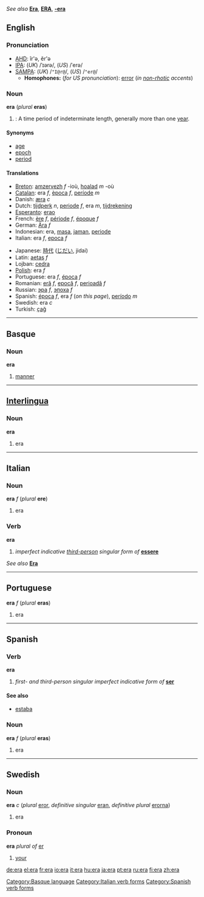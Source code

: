 ''See also'' '''[[Era]]''', '''[[ERA]]''', '''[[-era]]'''

==English==
===Pronunciation===
*[[AHD]]: îr'ə, ĕr'ə
*[[IPA]]: (''UK'') /ˈɪərə/, (''US'') /ˈerə/
*[[SAMPA]]: (''UK'') /<tt>"I@r@</tt>/, (''US'') /<tt>"er@</tt>/
**'''Homophones:''' (''for US pronunciation''): [[error]] (''in [[non-rhotic]] accents'')

===Noun===
'''era''' (''plural'' '''eras''')
#{{time}}: A time period of indeterminate length, generally more than one [[year]].

====Synonyms====
*[[age]]
*[[epoch]]
*[[period]]

====Translations====
{{top}}
*[[Breton]]: [[amzervezh]] ''f'' -ioù, [[hoalad]] ''m'' -où
*[[Catalan]]: era ''f'', [[època]] ''f'', [[període]] ''m''
*Danish: [[æra]] ''c''
*Dutch: [[tijdperk]] ''n'', [[periode]] ''f'', era ''m'', [[tijdrekening]]
*[[Esperanto]]: [[erao]]
*French: [[ère]] ''f'', [[période]] ''f'', [[époque]] ''f''
*German: [[Ära]] ''f''
*Indonesian: era, [[masa]], [[jaman]], [[periode]]
*Italian: era ''f'', [[epoca]] ''f''
{{mid}}
*Japanese: [[時代]] ([[じだい]], jidai)
*Latin: [[aetas]] ''f''
*Lojban: [[cedra]]
*[[Polish]]: era ''f''
*Portuguese: era ''f'', [[época]] ''f''
*Romanian: [[eră]] ''f'', [[epocă]] ''f'', [[perioadă]] ''f''
*Russian: [[эра]] ''f'', [[эпоха]] ''f''
*Spanish: [[época]] ''f'', era ''f'' (''on this page''), [[período]] ''m''
*Swedish: era ''c''
*Turkish: [[çağ]]
{{bottom}}

----

==Basque==
===Noun===
'''era'''

# [[manner]]

[[Category:Basque language]]

----

==[[Interlingua]]==
===Noun===
'''era'''

#era

----
==Italian==
===Noun===
'''era''' ''f'' (''plural'' '''ere''')

#era

===Verb===
'''era'''

#''imperfect indicative [[third-person]] singular form of'' '''[[essere]]'''
[[Category:Italian verb forms]]
''See also'' '''[[Era]]'''

----
==Portuguese==
'''era''' ''f'' (''plural'' '''eras''')

#era

----
==Spanish==
===Verb===
'''era'''

#''first- and third-person singular imperfect indicative form of'' '''[[ser]]'''
[[Category:Spanish verb forms]]
====See also====
*[[estaba]]

===Noun===
'''era''' ''f'' (''plural'' '''eras''')

#era

----

==Swedish==
===Noun===
'''era''' ''c'' (''plural'' [[eror]], ''definitive singular'' [[eran]], ''definitive plural'' [[erorna]])

#era

===Pronoun===
'''era''' ''plural of'' [[er#Swedish|er]]

#[[your]]

[[de:era]]
[[el:era]]
[[fr:era]]
[[io:era]]
[[it:era]]
[[hu:era]]
[[ja:era]]
[[pt:era]]
[[ru:era]]
[[fi:era]]
[[zh:era]]